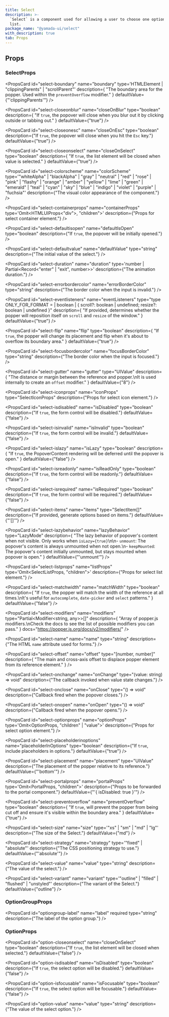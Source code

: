 ```yaml
---
title: Select
description: >-
  `Select` is a component used for allowing a user to choose one option from a
  list.
package_name: "@yamada-ui/select"
with_description: true
tab: Props
---
```


## Props

### SelectProps

<PropsCard
  id="select-boundary"
  name="boundary"
  type='HTMLElement | "clippingParents" | "scrollParent"'
  description={
    "The boundary area for the popper. Used within the `preventOverflow` modifier."
  }
  defaultValue={"'clippingParents'"}
/>

<PropsCard
  id="select-closeonblur"
  name="closeOnBlur"
  type="boolean"
  description={
    "If `true`, the popover will close when you blur out it by clicking outside or tabbing out."
  }
  defaultValue={"true"}
/>

<PropsCard
  id="select-closeonesc"
  name="closeOnEsc"
  type="boolean"
  description={"If `true`, the popover will close when you hit the `Esc` key."}
  defaultValue={"true"}
/>

<PropsCard
  id="select-closeonselect"
  name="closeOnSelect"
  type="boolean"
  description={
    "If `true`, the list element will be closed when value is selected."
  }
  defaultValue={"true"}
/>

<PropsCard
  id="select-colorscheme"
  name="colorScheme"
  type='"whiteAlpha" | "blackAlpha" | "gray" | "neutral" | "red" | "rose" | "pink" | "flashy" | "orange" | "amber" | "yellow" | "lime" | "green" | "emerald" | "teal" | "cyan" | "sky" | "blue" | "indigo" | "violet" | "purple" | "fuchsia"'
  description={"The visual color appearance of the component."}
/>

<PropsCard
  id="select-containerprops"
  name="containerProps"
  type='Omit<HTMLUIProps<"div">, "children">'
  description={"Props for select container element."}
/>

<PropsCard
  id="select-defaultisopen"
  name="defaultIsOpen"
  type="boolean"
  description={"If `true`, the popover will be initially opened."}
/>

<PropsCard
  id="select-defaultvalue"
  name="defaultValue"
  type="string"
  description={"The initial value of the select."}
/>

<PropsCard
  id="select-duration"
  name="duration"
  type='number | Partial<Record<"enter" | "exit", number>>'
  description={"The animation duration."}
/>

<PropsCard
  id="select-errorbordercolor"
  name="errorBorderColor"
  type="string"
  description={"The border color when the input is invalid."}
/>

<PropsCard
  id="select-eventlisteners"
  name="eventListeners"
  type="type ONLY_FOR_FORMAT =
  | boolean
  | { scroll?: boolean | undefined; resize?: boolean | undefined }"
  description={
    "If provided, determines whether the popper will reposition itself on `scroll`  and `resize` of the window."
  }
  defaultValue={"true"}
/>

<PropsCard
  id="select-flip"
  name="flip"
  type="boolean"
  description={
    "If `true`, the popper will change its placement and flip when it's about to overflow its boundary area."
  }
  defaultValue={"true"}
/>

<PropsCard
  id="select-focusbordercolor"
  name="focusBorderColor"
  type="string"
  description={"The border color when the input is focused."}
/>

<PropsCard
  id="select-gutter"
  name="gutter"
  type="UIValue<number>"
  description={
    "The distance or margin between the reference and popper.\nIt is used internally to create an `offset` modifier."
  }
  defaultValue={"8"}
/>

<PropsCard
  id="select-iconprops"
  name="iconProps"
  type="SelectIconProps"
  description={"Props for select icon element."}
/>

<PropsCard
  id="select-isdisabled"
  name="isDisabled"
  type="boolean"
  description={"If `true`, the form control will be disabled."}
  defaultValue={"false"}
/>

<PropsCard
  id="select-isinvalid"
  name="isInvalid"
  type="boolean"
  description={"If `true`, the form control will be invalid."}
  defaultValue={"false"}
/>

<PropsCard
  id="select-islazy"
  name="isLazy"
  type="boolean"
  description={
    "If `true`, the PopoverContent rendering will be deferred until the popover is open."
  }
  defaultValue={"false"}
/>

<PropsCard
  id="select-isreadonly"
  name="isReadOnly"
  type="boolean"
  description={"If `true`, the form control will be readonly."}
  defaultValue={"false"}
/>

<PropsCard
  id="select-isrequired"
  name="isRequired"
  type="boolean"
  description={"If `true`, the form control will be required."}
  defaultValue={"false"}
/>

<PropsCard
  id="select-items"
  name="items"
  type="SelectItem[]"
  description={"If provided, generate options based on items."}
  defaultValue={"'[]'"}
/>

<PropsCard
  id="select-lazybehavior"
  name="lazyBehavior"
  type="LazyMode"
  description={
    "The lazy behavior of popover's content when not visible. Only works when `isLazy={true}`\n\n- `unmount`: The popover's content is always unmounted when not open.\n- `keepMounted`: The popover's content initially unmounted, but stays mounted when popover is open."
  }
  defaultValue={"'unmount'"}
/>

<PropsCard
  id="select-listprops"
  name="listProps"
  type='Omit<SelectListProps, "children">'
  description={"Props for select list element."}
/>

<PropsCard
  id="select-matchwidth"
  name="matchWidth"
  type="boolean"
  description={
    "If `true`, the popper will match the width of the reference at all times.\nIt's useful for `autocomplete`, `date-picker` and `select` patterns."
  }
  defaultValue={"false"}
/>

<PropsCard
  id="select-modifiers"
  name="modifiers"
  type="Partial<Modifier<string, any>>[]"
  description={
    "Array of popper.js modifiers.\nCheck the docs to see the list of possible modifiers you can pass."
  }
  docs="https://popper.js.org/docs/v2/modifiers/"
/>

<PropsCard
  id="select-name"
  name="name"
  type="string"
  description={"The HTML `name` attribute used for forms."}
/>

<PropsCard
  id="select-offset"
  name="offset"
  type="[number, number]"
  description={
    "The main and cross-axis offset to displace popper element from its reference element."
  }
/>

<PropsCard
  id="select-onchange"
  name="onChange"
  type="(value: string) => void"
  description={"The callback invoked when value state changes."}
/>

<PropsCard
  id="select-onclose"
  name="onClose"
  type="() => void"
  description={"Callback fired when the popover closes."}
/>

<PropsCard
  id="select-onopen"
  name="onOpen"
  type="() => void"
  description={"Callback fired when the popover opens."}
/>

<PropsCard
  id="select-optionprops"
  name="optionProps"
  type='Omit<OptionProps, "children" | "value">'
  description={"Props for select option element."}
/>

<PropsCard
  id="select-placeholderinoptions"
  name="placeholderInOptions"
  type="boolean"
  description={"If `true`, include placeholders in options."}
  defaultValue={"true"}
/>

<PropsCard
  id="select-placement"
  name="placement"
  type="UIValue<Placement>"
  description={"The placement of the popper relative to its reference."}
  defaultValue={"'bottom'"}
/>

<PropsCard
  id="select-portalprops"
  name="portalProps"
  type='Omit<PortalProps, "children">'
  description={"Props to be forwarded to the portal component."}
  defaultValue={"'{ isDisabled: true }'"}
/>

<PropsCard
  id="select-preventoverflow"
  name="preventOverflow"
  type="boolean"
  description={
    "If `true`, will prevent the popper from being cut off and ensure it's visible within the boundary area."
  }
  defaultValue={"true"}
/>

<PropsCard
  id="select-size"
  name="size"
  type='"xs" | "sm" | "md" | "lg"'
  description={"The size of the Select."}
  defaultValue={"md"}
/>

<PropsCard
  id="select-strategy"
  name="strategy"
  type='"fixed" | "absolute"'
  description={"The CSS positioning strategy to use."}
  defaultValue={"'absolute'"}
/>

<PropsCard
  id="select-value"
  name="value"
  type="string"
  description={"The value of the select."}
/>

<PropsCard
  id="select-variant"
  name="variant"
  type='"outline" | "filled" | "flushed" | "unstyled"'
  description={"The variant of the Select."}
  defaultValue={"outline"}
/>

### OptionGroupProps

<PropsCard
  id="optiongroup-label"
  name="label"
  required
  type="string"
  description={"The label of the option group."}
/>

### OptionProps

<PropsCard
  id="option-closeonselect"
  name="closeOnSelect"
  type="boolean"
  description={"If `true`, the list element will be closed when selected."}
  defaultValue={"false"}
/>

<PropsCard
  id="option-icon"
  name="icon"
  type="ReactElement<any, string | JSXElementConstructor<any>>"
/>

<PropsCard
  id="option-isdisabled"
  name="isDisabled"
  type="boolean"
  description={"If `true`, the select option will be disabled."}
  defaultValue={"false"}
/>

<PropsCard
  id="option-isfocusable"
  name="isFocusable"
  type="boolean"
  description={"If `true`, the select option will be focusable."}
  defaultValue={"false"}
/>

<PropsCard
  id="option-value"
  name="value"
  type="string"
  description={"The value of the select option."}
/>
